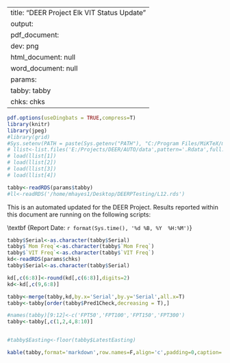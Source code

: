 
---
title: "DEER Project Elk VIT Status Update"
output:
  pdf_document:
    dev: png
  html_document: null
  word_document: null
params:
  tabby: tabby
  chks: chks
---
\pdfminorversion=5 
\pdfcompresslevel=9
\pdfobjcompresslevel=2
```r
pdf.options(useDingbats = TRUE,compress=T)
library(knitr)
library(jpeg)
#library(grid)
#Sys.setenv(PATH = paste(Sys.getenv("PATH"), "C:/Program Files/MiKTeX/miktex/bin", sep=.Platform$path.sep))
# llist<-list.files('E:/Projects/DEER/AUTO/data',pattern='.Rdata',full.names=T)
# load(llist[1])
# load(llist[2])
# load(llist[3])
# load(llist[4])

tabby<-readRDS(params$tabby)
#ll<-readRDS('/home/mhayes1/Desktop/DEERPTesting/L12.rds')
```
This is an automated updated for the DEER Project. Results reported within this document are running on the following scripts:\vspace{5mm}

\large\textbf {Report Date: `r format(Sys.time(), '%d %B, %Y  %H:%M')`}
\vspace{10mm}

\large\textbf {Birth Freqs}
```r
tabby$Serial<-as.character(tabby$Serial)
tabby$`Mom Freq`<-as.character(tabby$`Mom Freq`)
tabby$`VIT Freq`<-as.character(tabby$`VIT Freq`)
kd<-readRDS(params$chks)
tabby$Serial<-as.character(tabby$Serial)

kd[,c(6:8)]<-round(kd[,c(6:8)],digits=2)
kd<-kd[,c(9,6:8)]

tabby<-merge(tabby,kd,by.x='Serial',by.y='Serial',all.x=T)
tabby<-tabby[order(tabby$Pred1Check,decreasing = T),]

#names(tabby)[9:12]<-c('FPT50','FPT100','FPT150','FPT300')
tabby<-tabby[,c(1,2,4,8:10)]


#tabby$Easting<-floor(tabby$LatestEasting)

kable(tabby,format='markdown',row.names=F,align='c',padding=0,caption='Birth Data')

```